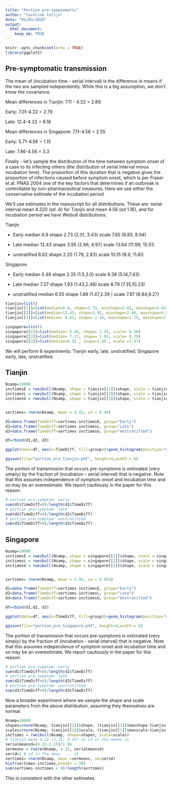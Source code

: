 ```yaml
---
title: "Portion pre-symptomatic"
author: "Caroline Colijn"
date: "01/03/2020"
output: 
  html_document:
    keep_md: TRUE
---
```


```r
knitr::opts_chunk$set(echo = TRUE)
library(ggplot2)
```

## Pre-symptomatic transmission 

The mean of (incubation time - serial interval) is the difference in means if the two are sampled independently. While this is a big assumption, we don't know the covariance. 

Mean differences in Tianjin: 7.11 - 4.22 = 2.89. 

Early:  7.01-4.22 = 2.79

Late: 12.4-4.22 = 8.18

Mean differences in Singapore:  7.11-4.56 = 2.55

Early: 5.71-4.56 = 1.15

Late: 7.86-4.56 = 3.3


Finally - let's sample the distribution of the time between symptom onset of a case to its infecting others (the distribution of  serial interval minus incubation time). The proportion of this duration that is negative gives the proportion of infections caused before symptom onset, which is per Fraser et al. PNAS 2004 one of the key factors that determines if an outbreak is controllable by non-pharmaceutical measures. Here we use either the conservative estimate of the incubation period 

We'll use estimates in the manuscript for all distributions. These are: serial interval mean 4.220 (sd .4) for Tianjin and mean 4.56 (sd 1.16), and for incubation period we have  Weibull distributions:

Tianjin 

* Early median 6.9 shape 2.73  (2.01, 3.43) scale 7.85 (6.85, 8.94)

* Late median 12.43 shape 3.95 (2.66, 4.97) scale 13.64 (11.99, 15.51)

* unstratified 8.62 shape 2.25 (1.79, 2.83) scale 10.15 (8.9, 11.6)) 

Singapore 

* Early median 5.46 shape 2.35 (1.5,3.0) scale 6.38 (5.14,7.43) 

* Late median 7.27 shape 1.93 (1.43,2.46) scale 8.79 (7.35,10.23)

* unstratified median 6.55 shape 1.88 (1.47,2.39 ) scale 7.97 (6.84,9.27)

```r
tianjin=list()
tianjin[[1]]=list(median=6.9, shape=2.73, minshape=2.01, maxshape=3.43, scale=7.85, minscale=6.85, maxscale=8.94)
tianjin[[2]]=list(median=12.43, shape=3.95, minshape=2.66, maxshape=4.97, scale=13.64, minscale=11.99, maxscale=15.51)
tianjin[[3]]=list(median= 8.62, shape= 2.25, minshape=1.79, maxshape=2.83, scale =10.15, minscale=8.9, maxscale=11.6)  # actually I won't need all of that information here 

singapore=list()
singapore[[1]]=list(median= 5.46, shape= 2.35, scale= 6.38)
singapore[[2]]=list(median= 7.27, shape= 1.93, scale= 8.79)
singapore[[3]]=list(median=6.55 , shape=1.88 , scale =7.97)
```

We will perform 6 experiments: Tianjin early, late, unstratified; Singapore early, late, unstratified.

## Tianjin 

```r
Nsamp=10000
inctimesE = rweibull(Nsamp, shape = tianjin[[1]]$shape, scale = tianjin[[1]]$scale)
inctimesL = rweibull(Nsamp, shape = tianjin[[2]]$shape, scale = tianjin[[2]]$scale)
inctimesU = rweibull(Nsamp, shape = tianjin[[3]]$shape, scale = tianjin[[3]]$scale)


sertimes= rnorm(Nsamp, mean = 4.22, sd = 0.40)

d1=data.frame(TimeDiff=sertimes-inctimesE, group="Early")
d2=data.frame(TimeDiff=sertimes-inctimesL, group="Late")
d3=data.frame(TimeDiff=sertimes-inctimesU, group="Unstratified")

df=rbind(d1,d2, d3) 

ggplot(data=df, aes(x=TimeDiff, fill=group))+geom_histogram(position="dodge")+theme_bw()+ggtitle("Tianjin")

ggsave(file="portion_pre_Tianjin.pdf", height=4,width = 6)
```

The portion of transmission that occurs pre-symptoms is estimated (very simply) by the fraction of (incubation - serial interval) that is negative. Note that this assumes independence of symptom onset and incubation time and so may be an overestimate. We report cautiously in the paper for this reason. 

```r

# portion pre-symptom: early
sum(d1$TimeDiff<0)/length(d1$TimeDiff)
# portion pre-symptom: late
sum(d2$TimeDiff<0)/length(d2$TimeDiff)
# portion pre-symptom: unstratified 
sum(d3$TimeDiff<0)/length(d3$TimeDiff)
```


## Singapore 

```r
Nsamp=10000
inctimesE = rweibull(Nsamp, shape = singapore[[1]]$shape, scale = singapore[[1]]$scale)
inctimesL = rweibull(Nsamp, shape = singapore[[2]]$shape, scale = singapore[[2]]$scale)
inctimesU = rweibull(Nsamp, shape = singapore[[3]]$shape, scale = singapore[[3]]$scale)


sertimes= rnorm(Nsamp, mean = 4.56, sd = 0.953)

d1=data.frame(TimeDiff=sertimes-inctimesE, group="Early")
d2=data.frame(TimeDiff=sertimes-inctimesL, group="Late")
d3=data.frame(TimeDiff=sertimes-inctimesU, group="Unstratified")

df=rbind(d1,d2, d3) 

ggplot(data=df, aes(x=TimeDiff, fill=group))+geom_histogram(position="dodge")+theme_bw()+ggtitle("Singapore")

ggsave(file="portion_pre_Singapore.pdf", height=4,width = 6)
```


The portion of transmission that occurs pre-symptoms is estimated (very simply) by the fraction of (incubation - serial interval) that is negative. Note that this assumes independence of symptom onset and incubation time and so may be an overestimate. We report cautiously in the paper for this reason. 



```r
# portion pre-symptom: early
sum(d1$TimeDiff<0)/length(d1$TimeDiff)
# portion pre-symptom: late
sum(d2$TimeDiff<0)/length(d2$TimeDiff)
# portion pre-symptom: unstratified
sum(d3$TimeDiff<0)/length(d3$TimeDiff)

```



Now a broader experiment where we sample the shape and scale parameters from the above distribution, assuming they themselves are normal. 

```r
Nsamp=10000
shapes=rnorm(Nsamp, tianjin[[1]]$shape, (tianjin[[1]]$maxshape-tianjin[[1]]$shape)/1.96)
scales=rnorm(Nsamp, tianjin[[1]]$scale, (tianjin[[1]]$maxscale-tianjin[[1]]$scale)/1.96)
inctimes = rweibull(Nsamp, shape=shapes, scale=scales)
# tianjin mean 4.22 (3.15, 5.29) so sd of the means is 
serialmeansd=(4.22-3.15)/1.96
sermeans = rnorm(Nsamp, 4.22, serialmeansd)
sersd=1 # sd in the mean  ... ok 
sertimes= rnorm(Nsamp, mean =sermeans, sd=sersd)
hist(sertimes-inctimes,breaks = 30) 
sum(sertimes-inctimes < 0)/length(sertimes)
```

This is consistent with the other estimates. 
